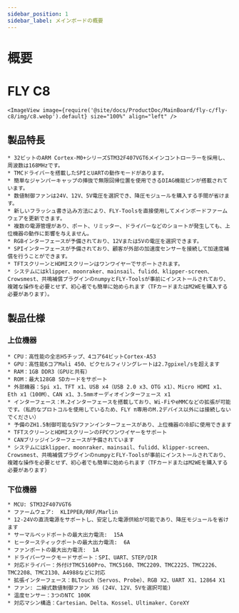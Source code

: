 ```yaml
---
sidebar_position: 1
sidebar_label: メインボードの概要
---
```


# 概要

# FLY C8


    <ImageView image={require('@site/docs/ProductDoc/MainBoard/fly-c/fly-c8/img/c8.webp').default} size="100%" align="left" />

## 製品特長

    * 32ビットのARM Cortex-M0+シリーズSTM32F407VGT6メインコントローラーを採用し、周波数は168MHzです。
    * TMCドライバーを搭載したSPIとUARTの動作モードがあります。
    * 簡単なジャンパーキャップの挿抜で無限回帰位置を使用できるDIAG機能ピンが搭載されています。
    * 数値制御ファンは24V、12V、5V電圧を選択でき、降圧モジュールを購入する手間が省けます。
    * 新しいフラッシュ書き込み方法により、FLY-Toolsを直接使用してメインボードファームウェアを更新できます。
    * 複数の電源管理があり、ポート、リミッター、ドライバーなどのショートが発生しても、上位機器の動作に影響を与えません。
    * RGBインターフェースが予備されており、12Vまたは5Vの電圧を選択できます。
    * SPIインターフェースが予備されており、顧客が外部の加速度センサーを接続して加速度補償を行うことができます。
    * TFTスクリーンとHDMIスクリーンはワンワイヤーでサポートされます。
    * システムにはklipper、moonraker、mainsail、fulidd、klipper-screen、Crowsmest、共鳴補償プラグインのnumpyとFLY-Toolsが事前にインストールされており、複雑な操作を必要とせず、初心者でも簡単に始められます（TFカードまたはM2WEを購入する必要があります）。

## 製品仕様

### 上位機器
    * CPU：高性能の全志H5チップ、4コア64ビットCortex-A53
    * GPU：高性能6コアMali 450、ピクセルフィリングレートは2.7gpixel/sを超えます
    * RAM：1GB DDR3（GPUと共有）
    * ROM：最大128GB SDカードをサポート
    * 外部機器：Spi x1、TFT x1、USB x4（USB 2.0 x3、OTG x1）、Micro HDMI x1、Eth x1（100M）、CAN x1、3.5mmオーディオインターフェース x1
    * インターフェース：M.2インターフェースを搭載しており、Wi-FiやeMMCなどの拡張が可能です。（私的なプロトコルを使用しているため、FLY π専用のM.2デバイス以外には接続しないでください）
    * 予備のZH1.5制御可能な5Vファンインターフェースがあり、上位機器の冷却に使用できます
    * TFTスクリーンとHDMIスクリーンのFPCワンワイヤーをサポート
    * CANブリッジインターフェースが予備されています
    * システムにはklipper、moonraker、mainsail、fulidd、klipper-screen、Crowsmest、共鳴補償プラグインのnumpyとFLY-Toolsが事前にインストールされており、複雑な操作を必要とせず、初心者でも簡単に始められます（TFカードまたはM2WEを購入する必要があります）

### 下位機器

    * MCU: STM32F407VGT6
    * ファームウェア:  KLIPPER/RRF/Marlin
    * 12-24Vの直流電源をサポートし、安定した電源供給が可能であり、降圧モジュールを省けます
    * サーマルベッドポートの最大出力電流:  15A
    * ヒータースティックポートの最大出力電流:  6A
    * ファンポートの最大出力電流:  1A
    * ドライバーワークモードサポート：SPI、UART、STEP/DIR
    * 対応ドライバー：外付けTMC5160Pro、TMC5160、TMC2209、TMC2225、TMC2226、TMC2208、TMC2130、A4988などに対応
    * 拡張インターフェース：BLTouch（Servos、Probe）、RGB X2、UART X1、12864 X1
    * ファン: 二線式数値制御ファン X6 (24V、12V、5Vを選択可能)
    * 温度センサー：3つのNTC 100K
    * 対応マシン構造：Cartesian、Delta、Kossel、Ultimaker、CoreXY
